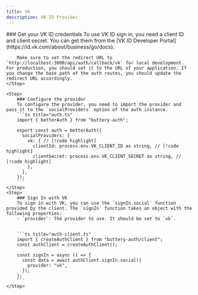 ```yaml
---
title: VK
description: VK ID Provider
---
```


<Steps>
    <Step>
        ### Get your VK ID credentials
        To use VK ID sign in, you need a client ID and client secret. You can get them from the [VK ID Developer Portal](https://id.vk.com/about/business/go/docs).

        Make sure to set the redirect URL to `http://localhost:3000/api/auth/callback/vk` for local development. For production, you should set it to the URL of your application. If you change the base path of the auth routes, you should update the redirect URL accordingly.
    </Step>

    <Step>
        ### Configure the provider
        To configure the provider, you need to import the provider and pass it to the `socialProviders` option of the auth instance.
        ```ts title="auth.ts"
        import { betterAuth } from "buttery-auth";

        export const auth = betterAuth({
          socialProviders: {
            vk: { // [!code highlight]
              clientId: process.env.VK_CLIENT_ID as string, // [!code highlight]
              clientSecret: process.env.VK_CLIENT_SECRET as string, // [!code highlight]
            },
          },
        });
        ```
    </Step>
    <Step>
        ### Sign In with VK
        To sign in with VK, you can use the `signIn.social` function provided by the client. The `signIn` function takes an object with the following properties:
        - `provider`: The provider to use. It should be set to `vk`.


        ```ts title="auth-client.ts"
        import { createAuthClient } from "buttery-auth/client";
        const authClient = createAuthClient();

        const signIn = async () => {
          const data = await authClient.signIn.social({
            provider: "vk",
          });
        };
        ```
    </Step>

</Steps>
